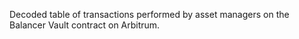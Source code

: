 Decoded table of transactions performed by asset managers on the Balancer Vault contract on Arbitrum.
